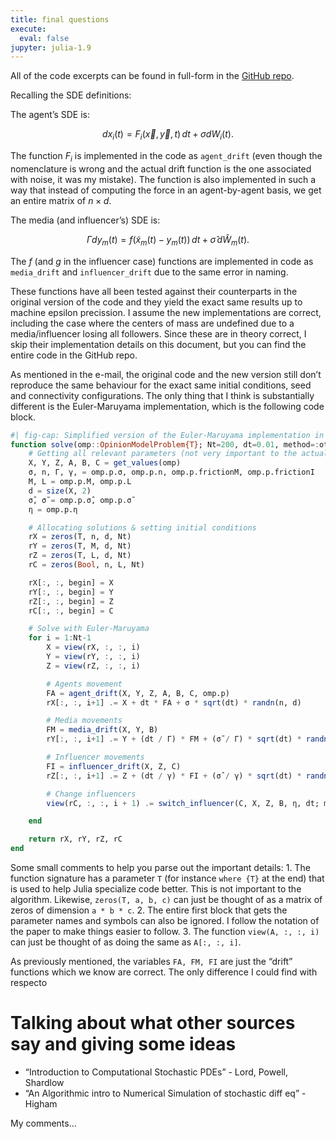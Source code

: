 ```yaml
---
title: final questions
execute: 
  eval: false
jupyter: julia-1.9
---
```


All of the code excerpts can be found in full-form in the
[GitHub repo](https://github.com/alonsoC1s/MyAgentBasedModel/tree/main/MyAgentBasedModel).

Recalling the SDE definitions:

The agent's SDE is:

$$
    dx_i (t) = F_i (\vec{x}, \vec{y}, t) \, dt + \sigma dW_i (t).
$$

The function $F_i$ is implemented in the code as `agent_drift` (even though the
nomenclature is wrong and the actual drift function is the one associated with
noise, it was my mistake). The function is also implemented in such a way that
instead of computing the force in an agent-by-agent basis, we get an entire
matrix of $n \times d$.

The media (and influencer's) SDE is:

$$
    \Gamma dy_m (t) = f(\widetilde{x}_m (t) - y_m (t)) \, dt + \widehat{\sigma} \, d \widehat{W}_m(t).
$$

The $f$ (and $g$ in the influencer case) functions are implemented in code as `media_drift` and `influencer_drift` due to the same error in naming.

These functions have all been tested against their counterparts in the original
version of the code and they yield the exact same results up to machine epsilon
precission. I assume the new implementations are correct, including the case
where the centers of mass are undefined due to a media/influencer losing all
followers. Since these are in theory correct, I skip their implementation
details on this document, but you can find the entire code in the GitHub repo.

As mentioned in the e-mail, the original code and the new version still don't
reproduce the same behaviour for the exact same initial conditions, seed and
connectivity configurations. The only thing that I think is substantially
different is the Euler-Maruyama implementation, which is the following code
block.


```julia
#| fig-cap: Simplified version of the Euler-Maruyama implementation in the new code
function solve(omp::OpinionModelProblem{T}; Nt=200, dt=0.01, method=:other) where {T}
    # Getting all relevant parameters (not very important to the actual E-M code)
    X, Y, Z, A, B, C = get_values(omp)
    σ, n, Γ, γ, = omp.p.σ, omp.p.n, omp.p.frictionM, omp.p.frictionI
    M, L = omp.p.M, omp.p.L
    d = size(X, 2)
    σ̂, σ̃ = omp.p.σ̂, omp.p.σ̃
    η = omp.p.η

    # Allocating solutions & setting initial conditions
    rX = zeros(T, n, d, Nt)
    rY = zeros(T, M, d, Nt)
    rZ = zeros(T, L, d, Nt)
    rC = zeros(Bool, n, L, Nt)

    rX[:, :, begin] = X
    rY[:, :, begin] = Y
    rZ[:, :, begin] = Z
    rC[:, :, begin] = C

    # Solve with Euler-Maruyama
    for i = 1:Nt-1
        X = view(rX, :, :, i)
        Y = view(rY, :, :, i)
        Z = view(rZ, :, :, i)

        # Agents movement
        FA = agent_drift(X, Y, Z, A, B, C, omp.p)
        rX[:, :, i+1] .= X + dt * FA + σ * sqrt(dt) * randn(n, d)

        # Media movements
        FM = media_drift(X, Y, B)
        rY[:, :, i+1] .= Y + (dt / Γ) * FM + (σ̃ / Γ) * sqrt(dt) * randn(M, d)

        # Influencer movements
        FI = influencer_drift(X, Z, C)
        rZ[:, :, i+1] .= Z + (dt / γ) * FI + (σ̂ / γ) * sqrt(dt) * randn(L, d)

        # Change influencers
        view(rC, :, :, i + 1) .= switch_influencer(C, X, Z, B, η, dt; method=method)

    end

    return rX, rY, rZ, rC
end
```

Some small comments to help you parse out the important details:
1. The function signature has a parameter `T`  (for instance `where {T}` at the
end) that is used to help Julia specialize code better. This is not important to
the algorithm. Likewise, `zeros(T, a, b, c)` can just be thought of as a matrix
of zeros of dimension `a * b * c`.
2. The entire first block that gets the parameter names and symbols can also be
ignored. I follow the notation of the paper to make things easier to follow.
3. The function `view(A, :, :, i)` can just be thought of as doing the same as
`A[:, :, i]`.

As previously mentioned, the variables `FA, FM, FI` are just the "drift" functions which we know are correct. The only difference I could find with respecto 



# Talking about what other sources say and giving some ideas

- "Introduction to Computational Stochastic PDEs" - Lord, Powell, Shardlow
- "An Algorithmic intro to Numerical Simulation of stochastic diff eq" - Higham

My comments...